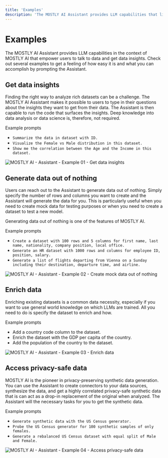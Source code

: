 ```yaml
---
title: 'Examples'
description: 'The MOSTLY AI Assistant provides LLM capabilities that literally empower users to talk to their data and get answers to a broad set of questions about data. Check out several examples to get a feeling of how easy it is and what users can accomplish with the Assistant.'
---
```



# Examples

The MOSTLY AI Assistant provides LLM capabilities in the context of MOSTLY AI that empower users to talk to data and get data insights. Check out several examples to get a feeling of how easy it is and what you can accomplish by prompting the Assistant.

## Get data insights

Finding the right way to analyze rich datasets can be a challenge. The MOSTLY AI Assistant makes it possible to users to type in their questions about the insights they want to get from their data. The Assistant is then capable to run the code that surfaces the insights. Deep knowledge into data analysis or data science is, therefore, not required.

Example prompts

- `Summarize the data in dataset with ID.`
- `Visualize the Female vs Male distribution in this dataset.`
- `Show me the correlation between the Age and the Income in this dataset.`

<Image src="/docimages/assistant/example-01-data-insights.webp" alt="MOSTLY AI - Assistant - Example 01 - Get data insights" width={800} height={400} />

## Generate data out of nothing

Users can reach out to the Assistant to generate data out of nothing. Simply specify the number of rows and columns you want to create and the Assistant will generate the data for you. This is particularly useful when you need to create mock data for testing purposes or when you need to create a dataset to test a new model.

Generating data out of nothing is one of the features of MOSTLY AI.

Example prompts

- `Create a dataset with 100 rows and 5 columns for first name, last name, nationality, company position, local office.`
- `Generate an HR dataset with 1000 rows and columns for employee ID, position, salary.`
- `Generate a list of flights departing from Vienna on a Sunday including their destination, departure time, and airline.`

<Image src="/docimages/assistant/example-02-mock-data.webp" alt="MOSTLY AI - Assistant - Example 02 - Create mock data out of nothing" width={800} height={400} />

## Enrich data

Enriching existing datasets is a common data necessity, especially if you want to use general world knowledge on which LLMs are trained. All you need to do is specify the dataset to enrich and how.

Example prompts

- Add a country code column to the dataset.
- Enrich the dataset with the GDP per capita of the country.
- Add the population of the country to the dataset.

<Image src="/docimages/assistant/example-03-enrich-data.webp" alt="MOSTLY AI - Assistant - Example 03 - Enrich data" width={800} height={400} />

## Access privacy-safe data

MOSTLY AI is the pioneer in privacy-preserving synthetic data generation. You can use the Assistant to create connectors to your data sources, synthesize the data, and get a highly correlated privacy-safe synthetic data that is can act as a drop-in replacement of the original when analyzed. The Assistant will the necessary tasks for you to get the synthetic data.

Example prompts

- `Generate synthetic data with the US Census generator.`
- `Probe the US Census generator for 100 synthetic samples of only females.`
- `Generate a rebalanced US Census dataset with equal split of Male and Female.`

<Image src="/docimages/assistant/example-04-synthetic-data-equal-male-female.webp" alt="MOSTLY AI - Assistant - Example 04 - Access privacy-safe data" width={800} height={400} />
